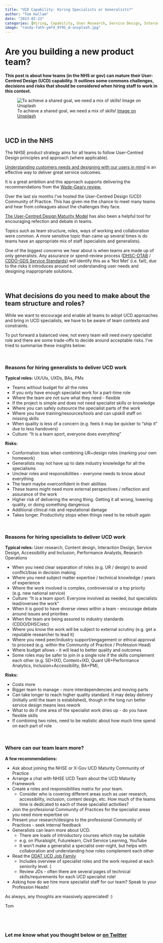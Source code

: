 ```yaml
---
title: "UCD Capability: Hiring Specialists or Generalists?"
author: "Tom Hallam"
date: "2023-02-23"
categories: [Hiring, Capability, User Research, Service Design, Interaction design, Content Design, UCD Maturity, Research Operations]
image: "randy-fath-ymf4_9Y9S_A-unsplash.jpg"
---
```


# Are you building a new product team? 

**This post is about how teams (in the NHS or gov) can mature their User-Centred Design (UCD) capability. It outlines some commons challenges, decisions and risks that should be considered when hiring staff to work in this context.**


![To achieve a shared goal, we need a mix of skills! [Image on Unsplash](https://unsplash.com/photos/ymf4_9Y9S_A){.external fig-alt="A drawing of an elephant." target="_blank"}](randy-fath-ymf4_9Y9S_A-unsplash.jpg)

<br>

## UCD in the NHS

The NHSE product strategy aims for all teams to follow User-Centred Design principles and approach (where applicable).

[Understanding customers needs and designing with our users in mind](https://www.gov.uk/government/publications/putting-data-digital-and-tech-at-the-heart-of-transforming-the-nhs/putting-data-digital-and-tech-at-the-heart-of-transforming-the-nhs#mindset-a-patient-and-citizen-centred-approach){.external target="_blank"} is an effective way to deliver great service outcomes. 

It is a great ambition and this approach supports delivering the recommendations from the [Wade-Geary review.](https://www.gov.uk/government/publications/putting-data-digital-and-tech-at-the-heart-of-transforming-the-nhs){.external target="_blank"}

Over the last six months I've hosted the User-Centred Design (UCD) Community of Practice. This has given me the chance to meet many teams and hear from colleagues about the challenges they face. 

[The User-Centred Design Maturity Model](https://digital.nhs.uk/blog/design-matters/2021/how-nhs-digital-is-developing-user-centred-design-maturity){.external target="_blank"} has also been a helpful tool for encouraging refection and debate in teams.

Topics such as team structure, roles, ways of working and collaboration were common. A more sensitive topic than came up several times is do teams have an appropriate mix of staff (specialists and generalists). 

One of the biggest concerns we hear about is when teams are made up of only generalists. Any assurance or spend-review process ([DHSC-DTAB](https://transform.england.nhs.uk/key-tools-and-info/digital-and-technology-assurance/){.external target="_blank"} / [CDDO-GDS Service Standards](https://www.gov.uk/service-manual/service-assessments/how-service-assessments-work){.external target="_blank"}) will identify this as a 'Not Met' (i.e. fail), due to the risks it introduces around not understanding user needs and designing inappropriate solutions.

<br>

## What decisions do you need to make about the team structure and roles?

While we want to encourage and enable all teams to adopt UCD approaches and bring in UCD specialists, we have to be aware of team contexts and constraints.

To put forward a balanced view, not every team will need *every* specialist role and there are some trade-offs to decide around acceptable risks. I've tried to summarise these insights below:

<br>

### Reasons for hiring generalists to deliver UCD work

**Typical roles:** UX/UIs, UXDs, BAs, PMs

* Teams without budget for all the roles
* If you only have enough specialist work for a part-time role 
* Where the team are not sure what they need - flexible
* If the project is simple and does not need specialist skills or knowledge
* Where you can safely outsource the specialist parts of the work
* Where you have training/resources/tools and can upskill staff on missing skills
* When quality is less of a concern (e.g. feels it may be quicker to "ship it" due to less handovers)
* Culture: "It is a team sport, everyone does everything"

**Risks:**

* Conformation bias when combining UR+design roles (marking your own homework)
* Generalists may not have up to date industry knowledge for all the specialisms
* Unclear roles and responsibilities - everyone needs to know about everything
* The team maybe overconfident in their abilities
* These teams might need more external perspectives / reflection and assurance of the work
* Higher risk of delivering the wrong thing. Getting it all wrong,  lowering quality, or doing something dangerous
* Additional clinical risk and reputational damage
* Takes longer. Productivity stops when things need to be rebuilt again

<br>

### Reasons for hiring specialists to deliver UCD work 

**Typical roles:** User research, Content design, Interaction Design, Service Design, Accessibility and Inclusion, Performance Analysts, Research Operations

* When you need clear separation of roles (e.g. UR / design) to avoid conflict/bias in decision making
* Where you need subject matter expertise / technical knowledge / years of experience
* Where the work involved is complex, controversial or a top priority (e.g. new national service)
* Culture: "It is a team sport. Everyone involved as needed, but specialists lead/oversee the work" 
* When it is good to have diverse views within a team - encourage debate around issues and priorities
* When the team are being assured to industry standards (CDDO/DHSC/etc)
* Where you know the work will be subject to external scrutiny (e.g. get a reputable researcher to lead it)
* Where you need peer/industry support/engagement or ethical approval to proceed (e.g. within the Community of Practice / Profession Head)
* Where budget allows - it will lead to better quality and outcomes
* Some roles may be safer to join in a single role if the skills complement each other (e.g. SD+IXD, Content+IXD, Quant UR+Performance Analytics, Inclusion+Accessibility, BA+PM), 

**Risks:**

* Costs more
* Bigger team to manage - more interdependencies and moving parts
* Can take longer to reach higher quality standard. It may delay delivery (initially until the team is established), though in the long run better service design means less rework
* What to do if one area of the specialist work dries up - do you have flexible skills 
* If combining two roles, need to be realistic about how much time spend on each part of role

<br>

### Where can our team learn more? 

**A few recommendations:**

* Ask about joining the NHSE or X-Gov UCD Maturity Community of Practice
* Arrange a chat with NHSE UCD Team about the UCD Maturity Framework
* Create a roles and responsibilities matrix for your team.
  + Consider who is covering different areas such as user research, accessibility, inclusion, content design, etc. How much of the teams time is dedicated to each of these specialist activities? 
* Join the professional Community of Practices for the specialist areas you need more expertise on
* Present your research/designs to the professional Community of Practices - seek internal feedback
* Generalists can learn more about UCD.
  + There are loads of introductory courses which may be suitable 
  + e.g. on Pluralsight, Futurelearn, Civil Service Learning, YouTube
  + It won't make a generalist a specialist over-night, but helps with collaboration and understanding how roles complement each other 
* Read the [DDAT UCD Job Family](https://www.gov.uk/government/collections/digital-data-and-technology-profession-capability-framework){.external target="_blank"}
  + Includes overview of specialist roles and the work required at each seniority level. (
  + Review JDs - often there are several pages of technical skills/requirements for each UCD specialist role!
* Asking how do we hire more specialist staff for our team? Speak to your Profession Heads!


As always, any thoughts are massively appreciated! :)

Tom


<br>
---

### Let me know what you thought below or [on Twitter](https://twitter.com/thomashallam){.external target="_blank"}

<script src="https://giscus.app/client.js"
        data-repo="thomashallam/thomashallam.github.io"
        data-repo-id="R_kgDOIW_M2g"
        data-category="General"
        data-category-id="DIC_kwDOIW_M2s4CSpZr"
        data-mapping="url"
        data-strict="0"
        data-reactions-enabled="1"
        data-emit-metadata="0"
        data-input-position="top"
        data-theme="dark_protanopia"
        data-lang="en"
        data-loading="lazy"
        crossorigin="anonymous"
        async>
</script>